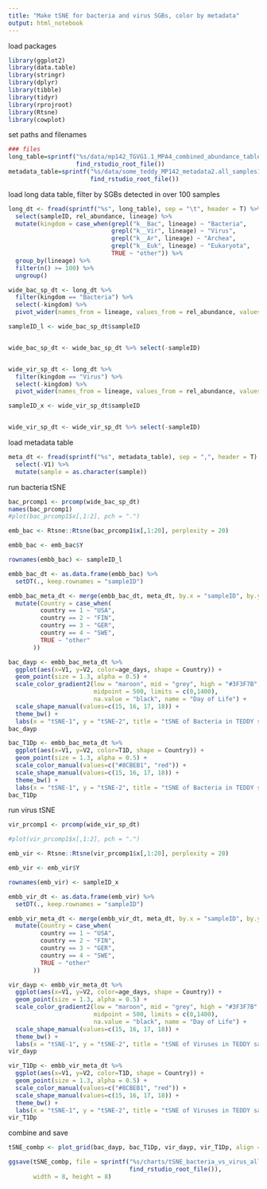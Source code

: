 ```yaml
---
title: "Make tSNE for bacteria and virus SGBs, color by metadata"
output: html_notebook
---
```


load packages
```r
library(ggplot2)
library(data.table)
library(stringr)
library(dplyr)
library(tibble)
library(tidyr)
library(rprojroot)
library(Rtsne)
library(cowplot)

```

set paths and filenames
```r
### files
long_table=sprintf("%s/data/mp142_TGVG1.1_MPA4_combined_abundance_table_longform1.tsv",
                   find_rstudio_root_file())
metadata_table=sprintf("%s/data/some_teddy_MP142_metadata2.all_samples1.delivery.csv",
                       find_rstudio_root_file())

```

load long data table, filter by SGBs detected in over 100 samples
```r
long_dt <- fread(sprintf("%s", long_table), sep = "\t", header = T) %>%
  select(sampleID, rel_abundance, lineage) %>%
  mutate(kingdom = case_when(grepl("k__Bac", lineage) ~ "Bacteria", 
                             grepl("k__Vir", lineage) ~ "Virus",
                             grepl("k__Ar", lineage) ~ "Archea",
                             grepl("k__Euk", lineage) ~ "Eukaryota",
                             TRUE ~ "other")) %>%
  group_by(lineage) %>%
  filter(n() >= 100) %>%
  ungroup()

wide_bac_sp_dt <- long_dt %>%
  filter(kingdom == "Bacteria") %>%
  select(-kingdom) %>%
  pivot_wider(names_from = lineage, values_from = rel_abundance, values_fill = 0)

sampleID_l <- wide_bac_sp_dt$sampleID


wide_bac_sp_dt <- wide_bac_sp_dt %>% select(-sampleID)


wide_vir_sp_dt <- long_dt %>%
  filter(kingdom == "Virus") %>%
  select(-kingdom) %>%
  pivot_wider(names_from = lineage, values_from = rel_abundance, values_fill = 0)

sampleID_x <- wide_vir_sp_dt$sampleID


wide_vir_sp_dt <- wide_vir_sp_dt %>% select(-sampleID)
```

load metadata table
```r
meta_dt <- fread(sprintf("%s", metadata_table), sep = ",", header = T) %>%
  select(-V1) %>%
  mutate(sample = as.character(sample))
```

run bacteria tSNE
```r
bac_prcomp1 <- prcomp(wide_bac_sp_dt)
names(bac_prcomp1)
#plot(bac_prcomp1$x[,1:2], pch = ".")

emb_bac <- Rtsne::Rtsne(bac_prcomp1$x[,1:20], perplexity = 20)

embb_bac <- emb_bac$Y

rownames(embb_bac) <- sampleID_l

embb_bac_dt <- as.data.frame(embb_bac) %>%
  setDT(., keep.rownames = "sampleID")

embb_bac_meta_dt <- merge(embb_bac_dt, meta_dt, by.x = "sampleID", by.y = "sample") %>%
  mutate(Country = case_when(
         country == 1 ~ "USA",
         country == 2 ~ "FIN",
         country == 3 ~ "GER",
         country == 4 ~ "SWE",
         TRUE ~ "other"
       ))

bac_dayp <- embb_bac_meta_dt %>%
  ggplot(aes(x=V1, y=V2, color=age_days, shape = Country)) +
  geom_point(size = 1.3, alpha = 0.5) +
  scale_color_gradient2(low = "maroon", mid = "grey", high = "#3F3F7B", 
                        midpoint = 500, limits = c(0,1400), 
                        na.value = "black", name = "Day of Life") +
  scale_shape_manual(values=c(15, 16, 17, 18)) +
  theme_bw() +
  labs(x = "tSNE-1", y = "tSNE-2", title = "tSNE of Bacteria in TEDDY samples")
bac_dayp

bac_T1Dp <- embb_bac_meta_dt %>%
  ggplot(aes(x=V1, y=V2, color=T1D, shape = Country)) +
  geom_point(size = 1.3, alpha = 0.5) +
  scale_color_manual(values=c("#8CBEB1", "red")) +
  scale_shape_manual(values=c(15, 16, 17, 18)) +
  theme_bw() +
  labs(x = "tSNE-1", y = "tSNE-2", title = "tSNE of Bacteria in TEDDY samples")
bac_T1Dp

```


run virus tSNE
```r
vir_prcomp1 <- prcomp(wide_vir_sp_dt)

#plot(vir_prcomp1$x[,1:2], pch = ".")

emb_vir <- Rtsne::Rtsne(vir_prcomp1$x[,1:20], perplexity = 20)

emb_vir <- emb_vir$Y

rownames(emb_vir) <- sampleID_x

embb_vir_dt <- as.data.frame(emb_vir) %>%
  setDT(., keep.rownames = "sampleID")

embb_vir_meta_dt <- merge(embb_vir_dt, meta_dt, by.x = "sampleID", by.y = "sample") %>%
  mutate(Country = case_when(
         country == 1 ~ "USA",
         country == 2 ~ "FIN",
         country == 3 ~ "GER",
         country == 4 ~ "SWE",
         TRUE ~ "other"
       ))

vir_dayp <- embb_vir_meta_dt %>%
  ggplot(aes(x=V1, y=V2, color=age_days, shape = Country)) +
  geom_point(size = 1.3, alpha = 0.5) +
  scale_color_gradient2(low = "maroon", mid = "grey", high = "#3F3F7B", 
                        midpoint = 500, limits = c(0,1400), 
                        na.value = "black", name = "Day of Life") +
  scale_shape_manual(values=c(15, 16, 17, 18)) +
  theme_bw() +
  labs(x = "tSNE-1", y = "tSNE-2", title = "tSNE of Viruses in TEDDY samples")
vir_dayp

vir_T1Dp <- embb_vir_meta_dt %>%
  ggplot(aes(x=V1, y=V2, color=T1D, shape = Country)) +
  geom_point(size = 1.3, alpha = 0.5) +
  scale_color_manual(values=c("#8CBEB1", "red")) +
  scale_shape_manual(values=c(15, 16, 17, 18)) +
  theme_bw() +
  labs(x = "tSNE-1", y = "tSNE-2", title = "tSNE of Viruses in TEDDY samples")
vir_T1Dp


```

combine and save
```r
tSNE_combp <- plot_grid(bac_dayp, bac_T1Dp, vir_dayp, vir_T1Dp, align = "h", nrow = 2)

ggsave(tSNE_combp, file = sprintf("%s/charts/tSNE_bacteria_vs_virus_all_samples.pdf",
                                  find_rstudio_root_file()), 
       width = 8, height = 8)

```









